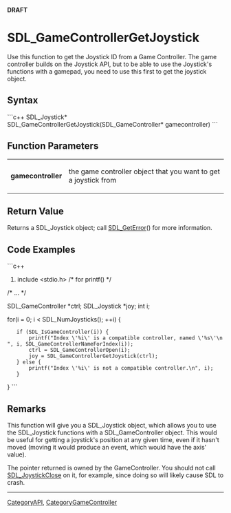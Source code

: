 <!-- pragma section-numbers off -->
<!-- pragma camelcase off -->
'''DRAFT'''
<!-- #*^*^*^*^*See http://wiki.libsdl.org/moin.cgi/SGFunctions for details on editing this page*^*^*^*^* -->


= SDL_GameControllerGetJoystick =
Use this function to get the Joystick ID from a Game Controller. The game controller builds on the Joystick API, but to be able to use the Joystick's functions with a gamepad, you need to use this first to get the joystick object.




== Syntax ==
```c++
SDL_Joystick* SDL_GameControllerGetJoystick(SDL_GameController* gamecontroller)
```

<!-- #Fill in the above syntax per the Style Guide, then delete this comment. -->


== Function Parameters ==
{|
|'''gamecontroller'''
|the game controller object that you want to get a joystick from
|}

<!-- #Fill in the above table per the Style Guide, then delete this comment. -->


== Return Value ==
Returns a SDL_Joystick object; call [[SDL_GetError]]() for more information.


== Code Examples ==
```c++
#include <stdio.h> /* for printf() */

/* ... */

SDL_GameController *ctrl;
SDL_Joystick *joy;
int i;

for(i = 0; i < SDL_NumJoysticks(); ++i) {
    if (SDL_IsGameController(i)) {
        printf("Index \'%i\' is a compatible controller, named \'%s\'\n", i, SDL_GameControllerNameForIndex(i));
        ctrl = SDL_GameControllerOpen(i);
        joy = SDL_GameControllerGetJoystick(ctrl);
    } else {
        printf("Index \'%i\' is not a compatible controller.\n", i);
    }
}
```

<!-- #Leave this section as-is unless you have a code example to put in.  In that case, replace You can add your code example here with your code example following the Style Guide instructions.  Leave the rest of the markup alone and delete this comment. -->


== Remarks ==
This function will give you a SDL_Joystick object, which allows you to use the SDL_Joystick functions with a SDL_GameController object. This would be useful for getting a joystick's position at any given time, even if it hasn't moved (moving it would produce an event, which would have the axis' value).

<!-- #Leave this section as-is unless you have a remark to put in.  In that case, replace ''You can add useful comments here'' with your remark(s) following the Style Guide instructions.  Leave the rest of the markup alone and delete this comment. -->

The pointer returned is owned by the GameController.  You should not call [[SDL_JoystickClose]] on it, for example, since doing so will likely cause SDL to crash.
----
[[CategoryAPI]], [[CategoryGameController]]
<!-- #See the Style Guide for instructions on editing the footer. -->
